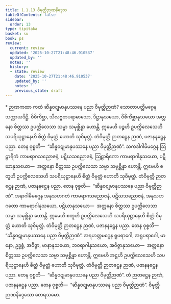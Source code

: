 ```yaml
---
title: 1.1.13 ဝိမုတ္တိဉာဏနိဒ္ဒေသ
tableOfContents: false
sidebar:
  order: 13
type: tipitaka
basket: su
book: ps
review:
  current: review
  updated: '2025-10-27T21:48:46.910537'
  updated_by: ''
  notes: ''
  history:
  - state: review
    date: '2025-10-27T21:48:46.910537'
    updated_by: ''
    notes: ''
    previous_state: draft
---
```



<ReviewStatus review={frontmatter.review} showDetails={true} />

<HypothesisAnnotation frontmatter={frontmatter} />

<DynamicBreadcrumb />

<Paragraph type="center" book="ps">
* ဉာဏကထာ
</Paragraph>


<Division number="64" book="ps" e="ch" v="26" p="4">

<Paragraph number="461" book="ps">
ကထံ ဆိန္နဝဋုမာနုပဿနေ ပညာ ဝိမုတ္တိဉာဏံ? သောတာပတ္တိမဂ္ဂေန သက္ကာယဒိဋ္ဌိ, ဝိစိကိစ္ဆာ, သီလဗ္ဗတပရာမာသော, ဒိဋ္ဌာနုသယော, ဝိစိကိစ္ဆာနုသယော အတ္တနော စိတ္တဿ ဥပက္ကိလေသာ သမ္မာ သမုစ္ဆိန္နာ ဟောန္တိ. ဣမေဟိ ပဉ္စဟိ ဥပက္ကိလေသေဟိ သပရိယုဋ္ဌာနေဟိ စိတ္တံ ဝိမုတ္တံ ဟောတိ သုဝိမုတ္တံ. တံဝိမုတ္တိ ဉာတဋ္ဌေန ဉာဏံ, ပဇာနနဋ္ဌေန ပညာ. တေန ဝုစ္စတိ—  “ဆိန္နဝဋုမာနုပဿနေ ပညာ ဝိမုတ္တိဉာဏံ”.
</Paragraph>

<Paragraph number="462" book="ps">
သကဒါဂါမိမဂ္ဂေန ဩဠာရိကံ ကာမရာဂသညောဇနံ, ပဋိဃသညောဇနံ, ဩဠာရိကော ကာမရာဂါနုသယော, ပဋိဃာနုသယော—  အတ္တနော စိတ္တဿ ဥပက္ကိလေသာ သမ္မာ သမုစ္ဆိန္နာ ဟောန္တိ. ဣမေဟိ စတူဟိ ဥပက္ကိလေသေဟိ သပရိယုဋ္ဌာနေဟိ စိတ္တံ ဝိမုတ္တံ ဟောတိ သုဝိမုတ္တံ. တံဝိမုတ္တိ ဉာတဋ္ဌေန ဉာဏံ, ပဇာနနဋ္ဌေန ပညာ. တေန ဝုစ္စတိ—  “ဆိန္နဝဋုမာနုပဿနေ ပညာ ဝိမုတ္တိဉာဏံ”.
</Paragraph>

<Paragraph number="463" book="ps">
အနာဂါမိမဂ္ဂေန အနုသဟဂတံ ကာမရာဂသညောဇနံ, ပဋိဃသညောဇနံ, အနုသဟဂတော ကာမရာဂါနုသယော, ပဋိဃာနုသယော—  အတ္တနော စိတ္တဿ ဥပက္ကိလေသာ သမ္မာ သမုစ္ဆိန္နာ ဟောန္တိ. ဣမေဟိ စတူဟိ ဥပက္ကိလေသေဟိ သပရိယုဋ္ဌာနေဟိ စိတ္တံ ဝိမုတ္တံ ဟောတိ သုဝိမုတ္တံ. တံဝိမုတ္တိ ဉာတဋ္ဌေန ဉာဏံ, ပဇာနနဋ္ဌေန ပညာ. တေန ဝုစ္စတိ—  “ဆိန္နဝဋုမာနုပဿနေ ပညာ ဝိမုတ္တိဉာဏံ”.
</Paragraph>

<Paragraph number="464" book="ps">
အရဟတ္တမဂ္ဂေန ရူပရာဂေါ, အရူပရာဂေါ, မာနော, ဥဒ္ဓစ္စံ, အဝိဇ္ဇာ, မာနာနုသယော, ဘဝရာဂါနုသယော, အဝိဇ္ဇာနုသယော—  အတ္တနော စိတ္တဿ ဥပက္ကိလေသာ သမ္မာ သမုစ္ဆိန္နာ ဟောန္တိ. ဣမေဟိ အဋ္ဌဟိ ဥပက္ကိလေသေဟိ သပရိယုဋ္ဌာနေဟိ စိတ္တံ ဝိမုတ္တံ ဟောတိ သုဝိမုတ္တံ. တံဝိမုတ္တိ ဉာတဋ္ဌေန ဉာဏံ, ပဇာနနဋ္ဌေန ပညာ. တေန ဝုစ္စတိ—  “ဆိန္နဝဋုမာနုပဿနေ ပညာ ဝိမုတ္တိဉာဏံ”. တံ ဉာတဋ္ဌေန ဉာဏံ, ပဇာနနဋ္ဌေန ပညာ. တေန ဝုစ္စတိ—  “ဆိန္နဝဋုမာနုပဿနေ ပညာ ဝိမုတ္တိဉာဏံ”.

</Paragraph>
</Division>

<Paragraph number="465" type="center" book="ps">
ဝိမုတ္တိဉာဏနိဒ္ဒေသော တေရသမော.
</Paragraph>